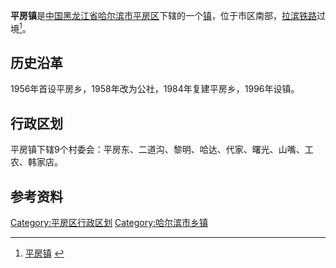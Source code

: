 {{中国乡级行政区
| 行政区全称 = 平房镇
| 景观照片文件名 =
| 景观照片描述 =
| 汉语拼音 =
| 通用拼音 =
| 注音符號 =
| 其它标音类型1 =
| 其它标音1 =
| 其它标音类型2 =
| 其它标音2 =
| 其它语言类型1 =
| 其它语言地名1 =
| 其它语言类型2 =
| 其它语言地名2 =
| 上级行政区 = [[黑龙江省|黑龙江省]][[哈尔滨市|哈尔滨市]][[平房区|平房区]]
| 行政区类别 = [[镇|镇]]
| LowerDivisions =9个村委会
| 行政区划代码 = 230108101
| 地理坐标 =
| 总面积 = 39平方公里
| 户籍人口 = 1.3万
| 户籍人口年份 =
| 常住人口 = 
| 常住人口年份 =
| 人口密度 =
| 行政区划 = 
| 官方网站 =
| 政府驻地 = 
| 邮政编码 =150000
| 毗邻行政区 =
| 位置图文件名 =
| 位置图描述 =
}}

'''平房镇'''是[[中国|中国]][[黑龙江省|黑龙江省]][[哈尔滨市|哈尔滨市]][[平房区|平房区]]下辖的一个[[镇|镇]]，位于市区南部，[[拉滨铁路|拉滨铁路]]过境<ref>[http://www.chinaquhua.cn/heilongjiang/ 平房镇] {{webarchive|url=https://web.archive.org/web/20110822123644/http://www.chinaquhua.cn/heilongjiang/ |date=2011-08-22 }}</ref>。

==历史沿革==
1956年首设平房乡，1958年改为公社，1984年复建平房乡，1996年设镇。

==行政区划==
平房镇下辖9个村委会：平房东、二道沟、黎明、哈达、代家、曙光、山嘴、工农、韩家店。

==参考资料==
{{reflist}}

{{哈尔滨市平房区行政区划}}

[[Category:平房区行政区划|Category:平房区行政区划]]
[[Category:哈尔滨市乡镇|Category:哈尔滨市乡镇]]